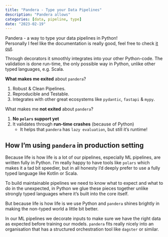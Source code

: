 ```yaml
---
title: "Pandera - Type your Data Pipelines"
description: "Pandera allows"
categories: [data, pipeline, type]
date: "2023-02-19"
---
```


Pandera - a way to type your data pipelines in Python!  
Personally I feel like the documentation is really good, feel free to check [it out](https://pandera.readthedocs.io/en/stable/).

Through decorators it smoothly integrates into your other Python-code. The validation is done run-time, the only possible way in Python, unlike other typed languages, e.g. Scala.

**What makes me exited** about `pandera`?  

1. Robust & Clean Pipelines.
2. Reproducible and Testable.
3. Integrates with other great ecosystems like `pydantic`, `fastapi` & `mypy`.

What makes me **not exited** about `pandera`?

1. **No `polars` support yet**
2. It validates through **run-time crashes** (because of Python)
    - It helps that `pandera` has `lazy evaluation`, but still it's runtime!

## How I'm using `pandera` in production setting

Because life is how life is a lot of our pipelines, especially ML pipelines, are written fully in Python. I'm really happy to have tools like `polars` which makes it a tad bit speedier, but in all honesty I'd deeply prefer to use a fully typed language like Kotlin or Scala. 

To build maintainable pipelines we need to know what to expect and what to do in the unexpected, in Python we glue these pieces together unlike strongly typed languages where it's built 
into the core itself.

But because life is how life is we use Python and `pandera` shines brightly in making the non-typed world a little bit better.

In our ML pipelines we decorate inputs to make sure we have the right data as expected before training our models. `pandera` fits really nicely into an organisation that has a structured 
orchestration tool like `dagster` or similar.